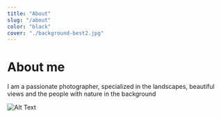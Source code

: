 ```yaml
---
title: "About"
slug: "/about"
color: "black"
cover: "./background-best2.jpg"
---
```


# About me

I am a passionate photographer, specialized in the landscapes, beautiful views and the people with nature in the background

  
![Alt Text](https://cdn.pixabay.com/photo/2015/06/08/15/02/pug-801826_960_720.jpg "Image Title")
